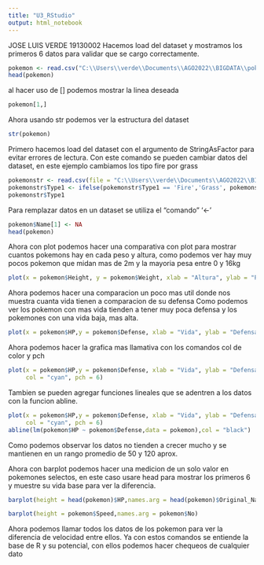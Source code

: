 ---
title: "U3_RStudio"
output: html_notebook
---
JOSE LUIS VERDE 19130002
Hacemos load del dataset y mostramos los primeros 6 datos para validar que se cargo correctamente.
```{r}
pokemon <- read.csv("C:\\Users\\verde\\Documents\\AGO2022\\BIGDATA\\pokemon2020\\pokedex_Ver9.csv")
head(pokemon)
```

al hacer uso de [] podemos mostrar la linea deseada
```{r}
pokemon[1,]

```

Ahora usando str podemos ver la estructura del dataset
```{r} 
str(pokemon)
```

Primero hacemos load del dataset con el argumento de StringAsFactor para evitar errores de lectura.
Con este comando se pueden cambiar datos del dataset, en este ejemplo cambiamos los tipo fire por grass
```{r}
pokemonstr <- read.csv(file = "C:\\Users\\verde\\Documents\\AGO2022\\BIGDATA\\pokemon2020\\pokedex_Ver9.csv",stringsAsFactors = FALSE)
pokemonstr$Type1 <- ifelse(pokemonstr$Type1 == 'Fire','Grass', pokemonstr$Type1)
pokemonstr$Type1

```

Para remplazar datos en un dataset se utiliza el "comando" '<-'
```{r}
pokemon$Name[1] <- NA
head(pokemon)
```

Ahora con plot podemos hacer una comparativa con plot para mostrar cuantos pokemons hay en cada peso
y altura, como podemos ver hay muy pocos pokemon que midan mas de 2m y la mayoria pesa entre 0 y 16kg
```{r}
plot(x = pokemon$Height, y = pokemon$Weight, xlab = "Altura", ylab = "Peso", main = "Tamanio")
```

Ahora podemos hacer una comparacion un poco mas util donde nos muestra cuanta vida tienen a comparacion de su defensa
Como podemos ver los pokemon con mas vida tienden a tener muy poca defensa y los pokemones con una vida baja, mas alta.
```{r}
plot(x = pokemon$HP,y = pokemon$Defense, xlab = "Vida", ylab = "Defensa", main = "Vida vs Defensa")
```

Ahora podemos hacer la grafica mas llamativa con los comandos col de color y pch
```{r}
plot(x = pokemon$HP,y = pokemon$Defense, xlab = "Vida", ylab = "Defensa", main = "Vida vs Defensa",
     col = "cyan", pch = 6)
```

Tambien se pueden agregar funciones lineales que se adentren a los datos con la funcion abline.
```{r}
plot(x = pokemon$HP,y = pokemon$Defense, xlab = "Vida", ylab = "Defensa", main = "Vida vs Defensa",
     col = "cyan", pch = 6)
abline(lm(pokemon$HP ~ pokemon$Defense,data = pokemon),col = "black")
```
Como podemos observar los datos no tienden a crecer mucho y se mantienen en un rango promedio de 50 y 120 aprox.

Ahora con barplot podemos hacer una medicion de un solo valor en pokemones selectos, en este caso usare head para mostrar los primeros 6 y muestre su vida base para ver la diferencia.
```{r}
barplot(height = head(pokemon)$HP,names.arg = head(pokemon)$Original_Name)
```

```{r}
barplot(height = pokemon$Speed,names.arg = pokemon$No)
```
Ahora podemos llamar todos los datos de los pokemon para ver la diferencia de velocidad entre ellos.
Ya con estos comandos se entiende la base de R y su potencial, con ellos podemos hacer chequeos de cualquier dato 

